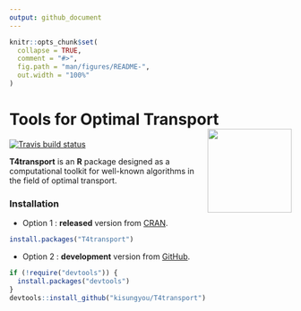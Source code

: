 ```yaml
---
output: github_document
---
```


<!-- README.md is generated from README.Rmd. Please edit that file -->

```r
knitr::opts_chunk$set(
  collapse = TRUE,
  comment = "#>",
  fig.path = "man/figures/README-",
  out.width = "100%"
)
```

# Tools for Optimal Transport <a href='https://kisungyou.com/T4transport/'><img src='man/figures/logo.png' align="right" height="150" /></a>

<!-- badges: start -->
[![Travis build status](https://travis-ci.com/kisungyou/T4transport.svg?branch=master)](https://travis-ci.com/kisungyou/T4transport)
<!-- badges: end -->

**T4transport** is an **R** package designed as a computational toolkit for 
well-known algorithms in the field of optimal transport. 

### Installation

* Option 1 : **released** version from [CRAN](https://CRAN.R-project.org).

``` r
install.packages("T4transport")
```

* Option 2 : **development** version from [GitHub](https://github.com/).

``` r
if (!require("devtools")) {
  install.packages("devtools")
}
devtools::install_github("kisungyou/T4transport")
```